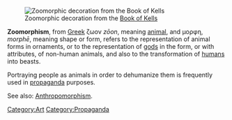 [[Image:KellsDecoratedInitial.jpg|thumb|right|Zoomorphic decoration from the [[Book of Kells]]]]

'''Zoomorphism''', from  [[Greek language|Greek]]  &#950;&#969;&#959;&#957; ''z&#x14d;on'', meaning [[animal]], and &#956;&#959;&#961;&#966;&#951;, ''morph&#275;'', meaning shape or form, refers to the representation of animal forms in ornaments, or to the representation of [[god]]s in the form, or with attributes, of non-human animals, and also to the transformation of [[human]]s into beasts.

Portraying people as animals in order to dehumanize them is frequently used in [[propaganda]] purposes. 

See also: [[Anthropomorphism]].

{{animal-stub}}

[[Category:Art]]
[[Category:Propaganda]]